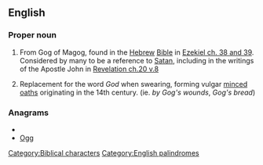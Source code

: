 {{also|gog}}
==English==
{{wikipedia}}

===Proper noun===
{{en-proper noun}}

# {{biblical}} From Gog of Magog, found in the [[Hebrew]] [[Bible]] in [http://en.wikisource.org/wiki/Bible_%28World_English%29/Ezekiel#Chapter_38 Ezekiel ch. 38 and 39]. Considered by many to be a reference to [[Satan]], including in the writings of the Apostle John in [http://en.wikisource.org/wiki/Bible_%28World_English%29/Revelation#Chapter_20 Revelation ch.20 v.8]
# {{historical}} Replacement for the word ''God'' when swearing, forming vulgar [[minced oath]]s originating in the 14th century. (ie. ''by Gog's wounds'', ''Gog's bread'')

===Anagrams===
* {{alphagram|ggo}}
* [[Ogg#English|Ogg]]


[[Category:Biblical characters]]
[[Category:English palindromes]]